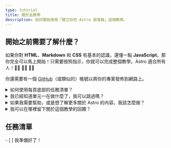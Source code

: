 ```yaml
---
type: tutorial
title: 關於此教學
description: 如何開始使用「建立你的 Astro 部落格」這個教學。
---
```



## 開始之前需要了解什麼？

如果你對 **HTML**、**Markdown** 和 **CSS** 有基本的認識，還懂一點 **JavaScript**，那你完全可以馬上開始！只需要按照指示，你就可以完成整個教學。Astro 適合所有人！🧑‍🚀 👩‍🚀 👨‍🚀

你還需要有一個 [GitHub](https://github.com)（或類似的）帳號以將你的專案發佈到網路上。

<details>
<summary>如何使用每頁底部的任務清單？</summary>

把它們全部打勾！

在所有頁面的底部，你會發現一個可以點擊的任務清單，裡面包含了你現在應該可以完成的任務，將它們打勾以在「教學追蹤工具」裡查看你的進度。

你並不是一定要使用這個清單，但如果你分段完成這個教學，它可以幫助你記得你的進度。你也可以留下一些任務不勾選，以提醒自己稍後可以回顧這些單元。

（這些資料只會存在你瀏覽器的本地儲存空間，在其他地方看不到。它們不會被傳送或儲存到 Astro。）
</details>

<details>
<summary>我已經知道單元一在做什麼了，我可以跳過嗎？</summary>

你可以參考 [單元一](/zh-tw/tutorial/1-setup/) 裡的課程，確保你有完成這個教學所需的開發工具和帳號。它會帶你建立一個 Astro 專案、將它儲存到 GitHub、並部署到 Netlify 上。

如果你 [已經建立了一個全新的 Astro 專案](/zh-tw/install/auto/) 並滿意你的設置，你可以直接跳到 [單元二](/zh-tw/tutorial/2-pages/)，你會開始在專案裡建立新的頁面。
</details>

<details>
<summary>如果我需要幫助，或是想了解更多關於 Astro 的內容，我該怎麼做？</summary>

我們 [友善的 Astro Discord 空間](https://astro.build/chat) 是你的不二選擇！ 

進入支持論壇頻道提問，或是在 `#general` 或 `#off-topic` 頻道打個招呼和閒聊。
</details>

<details>
<summary>我可以在哪裡留下關於這個教學的回饋？</summary>

這個教學是我們文件團隊的專案，你可以在 Discord 中的 `#docs` 頻道找到我們，或把問題留在 [GitHub 上的文件倉庫](https://github.com/withastro/docs/issues)。
</details>

<Box icon="check-list">

## 任務清單

<Checklist>
- [ ] 我準備好了！
</Checklist>
</Box>
